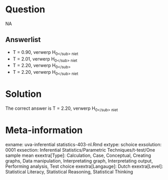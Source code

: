 Question
========

NA

Answerlist
----------
* T = 0.90, verwerp H<sub>0<\/sub> niet
* T = 2.01, verwerp H<sub>0<\/sub> niet
* T = 2.20, verwerp H<sub>0<\/sub>
* T = 2.20, verwerp H<sub>0<\/sub> niet

Solution
========

The correct answer is  T = 2.20, verwerp H<sub>0<\/sub> niet 

Meta-information
================
exname: uva-inferential statistics-403-nl.Rmd 
extype: schoice 
exsolution: 0001 
exsection: Inferential Statistics/Parametric Techniques/t-test/One sample mean
exextra[Type]: Calculation, Case, Conceptual, Creating graphs, Data manipulation, Interpretating graph, Interpretating output, Performing analysis, Test choice 
exextra[Langauge]: Dutch 
exextra[Level]: Statistical Literacy, Statistical Reasoning, Statistical Thinking 
